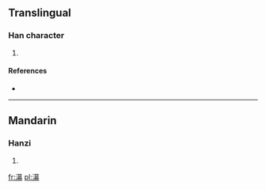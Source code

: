 ==Translingual==

===Han character===
{{Han char|rn=85|rad=水|as=14|sn=17|four=|canj=水廿日月 (ETAB)}}

# {{defn|Han|sort=水14}}

====References====
* {{Han ref|kx=0655.250|dkj=18485|dj=1065.220|hdz=31766.040|uh=6FD7|ud=28631}}

----

==Mandarin==

===Hanzi===
{{cmn-hanzi|pin=[[mì]] ([[mi4]])|wg=mi<sup>4</sup>}}

# {{defn|Mandarin|sort=水14}}

[[fr:濗]]
[[pl:濗]]
